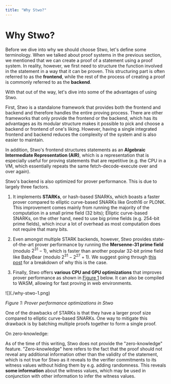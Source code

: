 ```yaml
---
title: "Why Stwo?"
---
```


# Why Stwo?

Before we dive into why we should choose Stwo, let's define some terminology. When we talked about proof systems in the previous section, we mentioned that we can create a proof of a statement using a proof system. In reality, however, we first need to structure the function involved in the statement in a way that it can be proven. This structuring part is often referred to as the **frontend**, while the rest of the process of creating a proof is commonly referred to as the **backend**.

With that out of the way, let's dive into some of the advantages of using Stwo.

First, Stwo is a standalone framework that provides both the frontend and backend and therefore handles the entire proving process. There are other frameworks that only provide the frontend or the backend, which has its advantages as its modular structure makes it possible to pick and choose a backend or frontend of one's liking. However, having a single integrated frontend and backend reduces the complexity of the system and is also easier to maintain.

In addition, Stwo's frontend structures statements as an **Algebraic Intermediate Representation (AIR)**, which is a representation that is especially useful for proving statements that are repetitive (e.g. the CPU in a VM, which essentially repeats the same fetch-decode-execute over and over again).

Stwo's backend is also optimized for prover performance. This is due to largely three factors.

1. It implements **STARKs**, or hash-based SNARKs, which boasts a faster prover compared to elliptic curve-based SNARKs like Groth16 or PLONK. This improvement comes mainly from running the majority of the computation in a small prime field (32 bits); Elliptic curve-based SNARKs, on the other hand, need to use big prime fields (e.g. 254-bit prime fields), which incur a lot of overhead as most computation does not require that many bits.

2. Even amongst multiple STARK backends, however, Stwo provides state-of-the-art prover performance by running the **Mersenne-31 prime field** (modulo $2^{31} - 1$), which is faster than another popular 32-bit prime field like BabyBear (modulo $2^{31} - 2^{27} + 1$). We suggest going through [this post](https://blog.zksecurity.xyz/posts/circle-starks-1/) for a breakdown of why this is the case.

3. Finally, Stwo offers **various CPU and GPU optimizations** that improves prover performance as shown in [Figure 1](#fig-optimizations) below. It can also be compiled to WASM, allowing for fast proving in web environments.

<div style={{ textAlign: 'center' }}>
![](./why-stwo-1.png)

*Figure 1: Prover performance optimizations in Stwo*
</div>

One of the drawbacks of STARKs is that they have a larger proof size compared to elliptic curve-based SNARKs. One way to mitigate this drawback is by batching multiple proofs together to form a single proof.

<Callout type="info">
On zero-knowledge:

As of the time of this writing, Stwo does not provide the "zero-knowledge" feature. "Zero-knowledge" here refers to the fact that the proof should not reveal any additional information other than the validity of the statement, which is not true for Stwo as it reveals to the verifier commitments to its witness values without hiding them by e.g. adding randomness. This reveals **some information** about the witness values, which may be used in conjunction with other information to infer the witness values.
</Callout>
